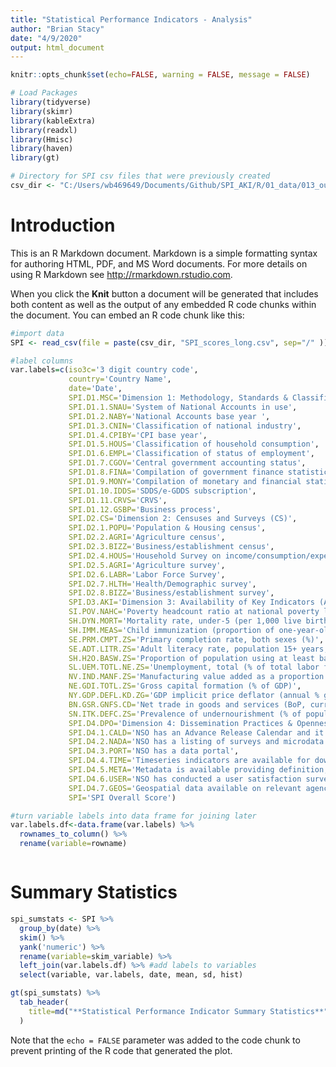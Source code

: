 ```yaml
---
title: "Statistical Performance Indicators - Analysis"
author: "Brian Stacy"
date: "4/9/2020"
output: html_document
---
```


```r
knitr::opts_chunk$set(echo=FALSE, warning = FALSE, message = FALSE)

# Load Packages
library(tidyverse)
library(skimr)
library(kableExtra)
library(readxl)
library(Hmisc)
library(haven)
library(gt)

# Directory for SPI csv files that were previously created
csv_dir <- "C:/Users/wb469649/Documents/Github/SPI_AKI/R/01_data/013_outputs"

```

# Introduction

This is an R Markdown document. Markdown is a simple formatting syntax for authoring HTML, PDF, and MS Word documents. For more details on using R Markdown see <http://rmarkdown.rstudio.com>.

When you click the **Knit** button a document will be generated that includes both content as well as the output of any embedded R code chunks within the document. You can embed an R code chunk like this:

```r

#import data
SPI <- read_csv(file = paste(csv_dir, "SPI_scores_long.csv", sep="/" ))

#label columns
var.labels=c(iso3c='3 digit country code', 
             country='Country Name', 
             date='Date', 
             SPI.D1.MSC='Dimension 1: Methodology, Standards & Classifications (MSC)', 
             SPI.D1.1.SNAU='System of National Accounts in use', 
             SPI.D1.2.NABY='National Accounts base year ', 
             SPI.D1.3.CNIN='Classification of national industry', 
             SPI.D1.4.CPIBY='CPI base year', 
             SPI.D1.5.HOUS='Classification of household consumption', 
             SPI.D1.6.EMPL='Classification of status of employment', 
             SPI.D1.7.CGOV='Central government accounting status', 
             SPI.D1.8.FINA='Compilation of government finance statistics', 
             SPI.D1.9.MONY='Compilation of monetary and financial statistics', 
             SPI.D1.10.IDDS='SDDS/e-GDDS subscription', 
             SPI.D1.11.CRVS='CRVS', 
             SPI.D1.12.GSBP='Business process', 
             SPI.D2.CS='Dimension 2: Censuses and Surveys (CS)', 
             SPI.D2.1.POPU='Population & Housing census', 
             SPI.D2.2.AGRI='Agriculture census', 
             SPI.D2.3.BIZZ='Business/establishment census', 
             SPI.D2.4.HOUS='Household Survey on income/consumption/expenditure/budget/Integrated Survey ', 
             SPI.D2.5.AGRI='Agriculture survey', 
             SPI.D2.6.LABR='Labor Force Survey', 
             SPI.D2.7.HLTH='Health/Demographic survey', 
             SPI.D2.8.BIZZ='Business/establishment survey', 
             SPI.D3.AKI='Dimension 3: Availability of Key Indicators (AKI)', 
             SI.POV.NAHC='Poverty headcount ratio at national poverty lines/ availability of similar key indicators', 
             SH.DYN.MORT='Mortality rate, under-5 (per 1,000 live births)', 
             SH.IMM.MEAS='Child immunization (proportion of one-year-old children immunized against measles)', 
             SE.PRM.CMPT.ZS='Primary completion rate, both sexes (%)', 
             SE.ADT.LITR.ZS='Adult literacy rate, population 15+ years, both sexes (%)', 
             SH.H2O.BASW.ZS='Proportion of population using at least basic drinking water services (%)', 
             SL.UEM.TOTL.NE.ZS='Unemployment, total (% of total labor force) ', 
             NV.IND.MANF.ZS='Manufacturing value added as a proportion of GDP ',
             NE.GDI.TOTL.ZS='Gross capital formation (% of GDP)', 
             NY.GDP.DEFL.KD.ZG='GDP implicit price deflator (annual % growth)', 
             BN.GSR.GNFS.CD='Net trade in goods and services (BoP, current US$)', 
             SN.ITK.DEFC.ZS='Prevalence of undernourishment (% of population)', 
             SPI.D4.DPO='Dimension 4: Dissemination Practices & Openness (DPO)', 
             SPI.D4.1.CALD='NSO has an Advance Release Calendar and it is published ', 
             SPI.D4.2.NADA='NSO has a listing of surveys and microdata sets (or NADA)', 
             SPI.D4.3.PORT='NSO has a data portal', 
             SPI.D4.4.TIME='Timeseries indicators are available for download in reusable format for free', 
             SPI.D4.5.META='Metadata is available providing definition, methodology, standards or classifications for existing data series', 
             SPI.D4.6.USER='NSO has conducted a user satisfaction survey', 
             SPI.D4.7.GEOS='Geospatial data available on relevant agency website', 
             SPI='SPI Overall Score')

#turn variable labels into data frame for joining later
var.labels.df<-data.frame(var.labels) %>% 
  rownames_to_column() %>%
  rename(variable=rowname)



```



# Summary Statistics


```r

spi_sumstats <- SPI %>%
  group_by(date) %>%
  skim() %>%
  yank('numeric') %>%
  rename(variable=skim_variable) %>%
  left_join(var.labels.df) %>% #add labels to variables
  select(variable, var.labels, date, mean, sd, hist)

gt(spi_sumstats) %>%
  tab_header(
    title=md("**Statistical Performance Indicator Summary Statistics**")
  )

```

Note that the `echo = FALSE` parameter was added to the code chunk to prevent printing of the R code that generated the plot.
